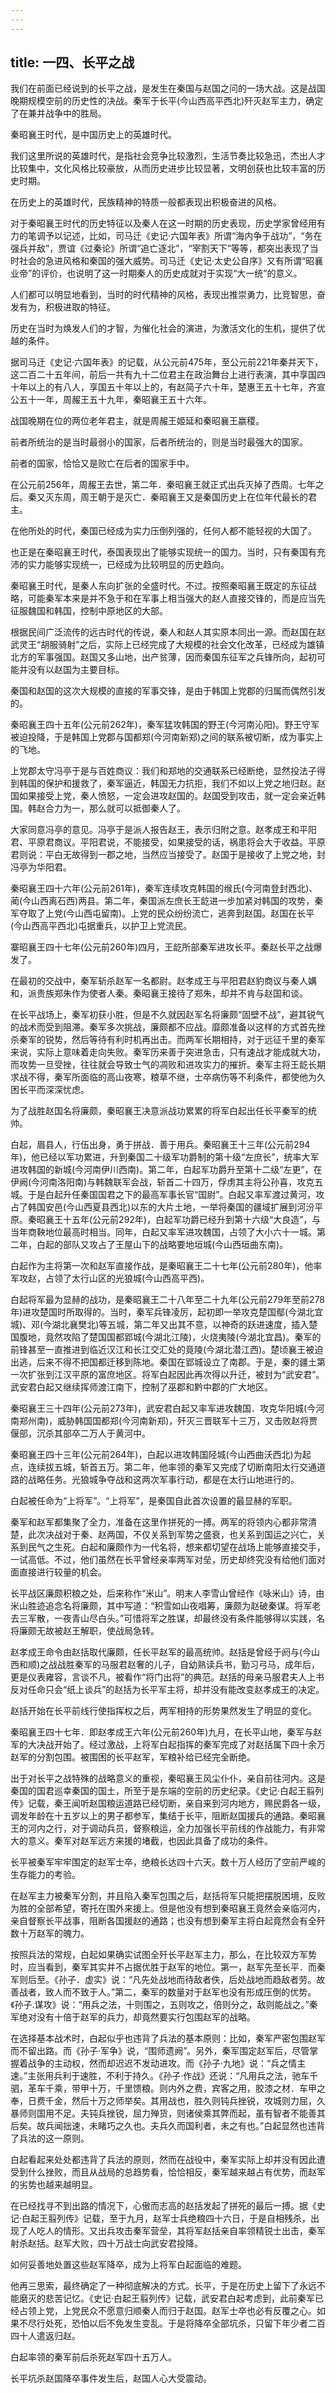 ```yaml
---
---
---
```

title: 一四、长平之战
---



我们在前面已经说到的长平之战，是发生在秦国与赵国之问的一场大战。这是战国晚期规模空前的历史性的决战。秦军于长平(今山西高平西北)歼灭赵军主力，确定了在兼并战争中的胜局。

秦昭襄王时代，是中国历史上的英雄时代。

我们这里所说的英雄时代，是指社会竞争比较激烈，生活节奏比较急迅，杰出人才比较集中，文化风格比较豪放，从而历史进步比较显著，文明创获也比较丰富的历史时期。

在历史上的英雄时代，民族精神的特质一般都表现出积极奋进的风格。

对于秦昭襄王时代的历史特征以及秦人在这一时期的历史表现，历史学家曾经用有力的笔调予以记述，比如，司马迁《史记·六国年表》所谓“海内争于战功”，“务在强兵并敌”，贾谊《过秦论》所谓“追亡逐北”，“宰割天下”等等，都突出表现了当时社会的急进风格和秦国的强大威势。司马迁《史记·太史公自序》又有所谓“昭襄业帝”的评价，也说明了这一时期秦人的历史成就对于实现“大一统”的意义。

人们都可以明显地看到，当时的时代精神的风格，表现出推崇勇力，比竞智思，奋发有为，积极进取的特征。

历史在当时为焕发人们的才智，为催化社会的演进，为激活文化的生机，提供了优越的条件。

据司马迁《史记·六国年表》的记载，从公元前475年，至公元前221年秦并天下，这二百二十五年间，前后一共有九十二位君主在政治舞台上进行表演，其中享国四十年以上的有八人，享国五十年以上的，有赵简子六十年，楚惠王五十七年，齐宣公五十一年，周赧王五十九年，秦昭襄王五十六年。

战国晚期在位的两位老年君主，就是周赧王姬延和秦昭襄王嬴稷。

前者所统治的是当时最弱小的国家，后者所统治的，则是当时最强大的国家。

前者的国家，恰恰又是败亡在后者的国家手中。

在公元前256年，周赧王去世，第二年．秦昭襄王就正式出兵灭掉了西周。七年之后。秦又灭东周，周王朝于是灭亡．秦昭襄王又是秦国历史上在位年代最长的君主。

在他所处的时代，秦国已经成为实力压倒列强的，任何人都不能轻视的大国了。

也正是在秦昭襄王时代，泰国表现出了能够实现统一的国力。当时，只有秦国有充沛的实力能够实现统一，已经成为比较明显的历史趋向。

秦昭襄王时代，是秦人东向扩张的全盛时代。不过。按照秦昭襄王既定的东征战略，可能秦军本来是并不急于和在军事上相当强大的赵人直接交锋的，而是应当先征服魏国和韩国，控制中原地区的大部。

根据民间广泛流传的远古时代的传说，秦人和赵人其实原本同出一源。而赵国在赵武灵王“胡服骑射”之后，实际上已经完成了大规模的社会文化改革，已经成为雄镇北方的军事强国。赵国又多山地，出产贫薄，因而秦国东征军之兵锋所向，起初可能并没有以赵国为主要目标。

秦国和赵国的这次大规模的直接的军事交锋，是由于韩国上党郡的归属而偶然引发的。

秦昭襄王四十五年(公元前262年)，秦军猛攻韩国的野王(今河南沁阳)。野王守军被迫投降，于是韩国上党郡与国都郑(今河南新郑)之间的联系被切断，成为事实上的飞地。

上党郡太守冯亭于是与百姓商议：我们和郑地的交通联系已经断绝，显然投法子得到韩国的保护和援救了，秦军逼近，韩国无力抗拒，我们不如以上党之地归赵。赵国如果接受上党，秦人愤怒，一定会进攻赵国的。赵国受到攻击，就一定会亲近韩国。韩赵合力为一，那么就可以抵御秦人了。

大家同意冯亭的意见。冯亭于是派人报告赵王，表示归附之意。赵孝成王和平阳君、平原君商议。平阳君说，不能接受，如果接受的话，祸患将会大于收益。平原君则说：平白无故得到一郡之地，当然应当接受了。赵国于是接收了上党之地，封冯亭为华阳君。

秦昭襄王四十六年(公元前261年)，秦军连续攻克韩国的缑氏(今河南登封西北)、蔺(今山西离石西)两县。第二年，秦国派左庶长王龁进一步加紧对韩国的攻势，秦军夺取了上党(今山西屯留南)。上党的民众纷纷流亡，逃奔到赵国。赵国在长平(今山西高平西北)屯据重兵，以护卫上党流民。

寨昭襄王四十七年(公元前260年)四月，王龁所部秦军进攻长平。秦赵长平之战爆发了。

在最初的交战中，秦军斩杀赵军一名都尉。赵孝成王与平阳君赵豹商议与秦人媾和，派贵族郑朱作为使者人秦。秦昭襄王接待了郑朱，却并不肯与赵国和谈。

在长平战场上，秦军初获小胜，但是不久就因赵军名将廉颇“固壁不战”，避其锐气的战术而受到阻滞。秦军多次挑战，廉颇都不应战。靡颇准备以这样的方式首先挫杀秦军的锐势，然后等待有利时机再出击。而两军长期相持，对于远征千里的秦军来说，实际上意味着走向失败。秦军历来善于突进急击，只有速战才能成就大功，而攻势一旦受挫，往往就会导致士气的凋败和进攻实力的摧折。秦军主将王龁长期求战不得，秦军所面临的高山夜寒，粮草不继，士卒病伤等不利条件，都使他为久困长平而深深忧虑。

为了战胜赵国名将廉颇，秦昭襄王决意派战功累累的将军白起出任长平秦军的统帅。

白起，眉县人，行伍出身，勇于拼战．善于用兵。秦昭襄王十三年(公元前294年)，他已经以军功累进，升到秦国二十级军功爵制的第十级“左庶长”，统率大军进攻韩国的新城(今河南伊川西南)。第二年，白起军功爵升至第十二级“左更”，在伊阙(今河南洛阳南)与韩魏联军会战，斩首二十四万，俘虏其主将公孙喜，攻克五城。于是白起升任秦国国君之下的最高军事长官“国尉”。白起又率军渡过黄河，攻占了韩国安邑(今山西夏县西北)以东的大片土地，一举将秦国的疆域扩展到河汾平原。秦昭襄王十五年(公元前292年)，白起军功爵已经升到第十六级“大良造”，与当年商鞅地位最高时相当。同年，白起又率军进攻魏国，占领了大小六十一城。第二年，白起的部队又攻占了王屋山下的战略要地垣城(今山西垣曲东南)。

白起作为主将第一次和赵军直接作战，是秦昭襄王二十七年(公元前280年)，他率军攻赵，占领了太行山区的光狼城(今山西高平西)。

白起将军最为显赫的战功，是秦昭襄王二十八年至二十九年(公元前279年至前278年)进攻楚国时所取得的。当时，秦军兵锋凌厉，起初即一举攻克楚国鄢(今湖北宜城)、邓(今湖北襄樊北)等五城，第二年又出其不意，以神奇的跃进速度，插入楚国腹地，竟然攻陷了楚国国都郢城(今湖北江陵)，火烧夷陵(今湖北宜昌)。秦军的前锋甚至一直推进到临近汉江和长江交汇处的竟陵(今湖北潜江西)。楚顷襄王被迫出逃，后来不得不把国都迁移到陈地。秦国在郢城设立了南郡。于是，秦的疆土第一次扩张到江汉平原的富庶地区。将军白起因此再次得以升迁，被封为“武安君”。武安君白起又继续挥师渡江南下，控制了巫郡和黔中郡的广大地区。

秦昭襄王三十四年(公元前273年)，武安君白起又率军进攻魏国．攻克华阳城(今河南郑州南)，威胁韩国国都郑(今河南新郑)，歼灭三晋联军十三万，又击败赵将贾偃部，沉杀其部卒二万人于黄河中。

秦昭襄王四十三年(公元前264年)，白起以进攻韩国陉城(今山西曲沃西北)为起点，连续拔五城，斩首五万。第二年，他率领的秦军又完成了切断南阳太行交通道路的战略任务。光狼城争夺战和这两次军事行动，都是在太行山地进行的。

白起被任命为“上将军”。“上将军”，是秦国自此首次设置的最显赫的军职。

秦军和赵军都集聚了全力，准备在这里作拼死的一搏。两军的将领内心都非常清楚，此次决战对于秦、赵两国，不仅关系到军势之盛衰，也关系到国运之兴亡，关系到民气之生死。白起和廉颇作为一代名将，想来都切望在战场上能够直接交手，一试高低。不过，他们虽然在长平曾经亲率两军对垒，历史却终究没有给他们面对面直接进行较量的机会。

长平战区廉颇积粮之处，后来称作“米山”。明末人李雪山曾经作《咏米山》诗，由米山胜迹追念名将廉颇，其中写道：“积雪如山夜唱筹，廉颇为赵破秦谋。将军老去三军散，一夜青山尽白头。”可惜将军之胜谋，却最终没有条件能够得以实践，名将廉颇无故被赵王解职，使战局急转。

赵孝成王命令由赵括取代廉颇，任长平赵军的最高统帅。赵括是曾经于阏与(今山西和顺)之战战胜秦军的马服君赵奢的儿子，自幼熟读兵书，勤习弓马，成年后，更是仪表雍容，言谈不凡，被看作“将门出将”的典范。赵括的母亲马服君夫人上书反对任命只会“纸上谈兵”的赵括为长平军主将，却并没有能改变赵孝成王的决定。

赵括开始在长平前线行使指挥权之后，两军相持的形势果然发生了明显的变化。

秦昭襄王四十七年．即赵孝成王六年(公元前260年)九月，在长平山地，秦军与赵军的大决战开始了。经过激战，上将军白起指挥的秦军完成了对赵括属下四十余万赵军的分割包围。被围困的长平赵军，军粮补给已经完全断绝。

出于对长平之战特殊的战略意义的重视，秦昭襄王风尘仆仆，亲自前往河内。这是秦国的国君巡幸秦国的国土，所至于是东端的空前的历史纪录。《史记·白起王翦列传》记载，秦王闻听赵国粮运道路已经切断，亲自来到河内地方，赐民爵各一级，调发年龄在十五岁以上的男子都参军，集结于长平，阻断赵国援兵的通路。秦昭襄王的河内之行，对于调动兵员，督察粮运，全力加强长平前线的作战能力，有非常大的意义。秦军对赵军远方来援的堵截，也因此具备了成功的条件。

长平被秦军牢牢围定的赵军士卒，绝粮长达四十六天。数十万人经历了空前严峻的生存能力的考验。

在赵军主力被秦军分割，并且陷入秦军包围之后，赵括将军只能把摆脱困境，反败为胜的全部希望，寄托在围外来援上。但是他没有想到秦昭襄王竟然会亲临河内，亲自督察长平战事，阻断各国援赵的通路；也没有想到秦军主将白起竟然会有全歼数十万赵军的魄力。

按照兵法的常规，白起如果确实试图全歼长平赵军主力，那么，在比较双方军势时，应当看到，秦军其实并不占据优胜于赵军的地位。第一，赵军先至长平．而秦军则后至。《孙子．虚实》说：“凡先处战地而待敌者佚，后处战地而趋敌者劳。故善战者，致人而不致于人。”第二，秦军的数量对于赵军也没有形成压倒的优势。《孙子.谋攻》说：“用兵之法，十则围之，五则攻之，倍则分之，敌则能战之。”秦军绝对没有十倍于赵军的兵力，却竟然要实行包围赵军的战略。

在选择基本战术时，白起似乎也违背了兵法的基本原则：比如，秦军严密包围赵军而不留出路。而《孙子·军争》说，“围师遗阙”。另外，秦军围定赵军后，尽管掌握着战争的主动权，然而却迟迟不发动进攻。而《孙子·九地》说：“兵之情主速。”主张用兵利于速胜，不利于持久。《孙子·作战》还说：“凡用兵之法，驰车千驷，革车千乘，带甲十万，千里馈粮。则内外之费，宾客之用，胶漆之材．车甲之奉，日费千金，然后十万之师举矣。其用战也，胜久则钝兵挫锐，攻城则力屈，久暴师则国用不足。夫钝兵挫锐，屈力殚货，则诸侯乘其弊而起，虽有智者不能善其后矣。故兵闻拙速，未睹巧之久也。夫兵久而国利者，未之有也。”白起显然也违背了兵法的这一原则。

白起看起来处处都违背了兵法的原则，然而在战役中，秦军实际上却并没有因此遭受到什么挫败，而且从战局的总趋势看，恰恰相反，秦军越来越占有优势，而赵军的劣势也越来越明显。

在已经找寻不到出路的情况下，心傲而志高的赵括发起了拼死的最后一搏。据《史记·白起王翦列传》记载，至于九月，赵军士兵绝粮四十六日，于是自相残杀，出现了人吃人的情形。又出兵攻击秦军营垒，其将军赵括亲自率领精锐士出击，秦军射杀赵括。赵军大败，四十万战士向武安君投降。

如何妥善地处置这些赵军降卒，成为上将军白起面临的难题。

他再三思索，最终确定了一种彻底解决的方式。长平，于是在历史上留下了永远不能磨灭的悲苦记忆。《史记·白起王翦列传》记载，武安君白起考虑到，此前秦军已经占领上党，上党民众不愿意归顺秦人而归于赵国。赵军士卒也必有反覆之心。如果不尽行处死，恐怕以后不免发生变乱。于是将降卒全部坑杀，只留下年少者二百四十人遣返归赵。

白起率领的秦军前后杀死赵军四十五万人。

长平坑杀赵国降卒事件发生后，赵国人心大受震动。